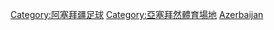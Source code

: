 {{Commons category|Association football venues in Azerbaijan}}

[[Category:阿塞拜疆足球|Category:阿塞拜疆足球]]
[[Category:亞塞拜然體育場地|Category:亞塞拜然體育場地]]
[[Category:各國足球場|Azerbaijan]]